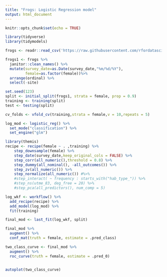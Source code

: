 ```yaml
---
title: "Frogs: Logistic Regression model"
output: html_document
---
```


```r
knitr::opts_chunk$set(echo = TRUE)
```



```r
library(tidyverse)
library(tidymodels)
```


```r
frogs <- readr::read_csv('https://raw.githubusercontent.com/rfordatascience/tidytuesday/master/data/2022/2022-08-02/frogs.csv')
```

```r
frogs1 <- frogs %>%
  janitor::clean_names() %>%
  mutate(survey_date=as.Date(survey_date,"%m/%d/%Y"),
         female=as.factor(female))%>%
  arrange(ordinal) %>%
  select(-site)
```

```r
set.seed(123)
split <- initial_split(frogs1, strata = female, prop = 0.9)
training <- training(split)
test <- testing(split)

cv_folds <- vfold_cv(training,strata = female,v = 10,repeats = 5)
```


```r
log_mod <- logistic_reg() %>%
  set_mode("classification") %>%
  set_engine("glm")
```


```r
library(themis)
recipe <- recipe(female ~ . ,training) %>% 
    step_downsample(female) %>%
    step_date(survey_date,keep_original_cols = FALSE) %>% 
    step_corr(all_numeric(),threshold = 0.8) %>%
    step_dummy(all_nominal(), -all_outcomes()) %>%
    step_zv(all_numeric()) %>%
    step_normalize(all_numeric()) #%>%
    #step_interact( ~ frequency : starts_with("hab_type_")) %>%
    #step_ns(utme_83, deg_free = 20) %>%
    #step_pca(all_predictors(), num_comp = 5) 

log_wkf <- workflow() %>%
  add_recipe(recipe) %>%
  add_model(log_mod) %>%
  fit(training)
```

```r
final_mod <- last_fit(log_wkf, split)
```

```r
final_mod %>%
  augment() %>%
  conf_mat(truth = female, estimate = .pred_class)
```

```r
two_class_curve <- final_mod %>%
  augment() %>%
  roc_curve(truth = female, estimate = .pred_0)


autoplot(two_class_curve)
```






